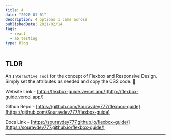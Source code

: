```yaml
---
title: A
date: "2020-01-01"
description: 4 options I came across
publishedDate: 2021/02/14
tags:
  - react
  - ab testing
type: Blog
---
```


## TLDR

An `Interactive Tool` for the concept of Flexbox and Responsive Design. Simply set the attributes as needed and copy the CSS code. 🎉

Website Link - [http://flexbox-guide.vercel.app/](http://flexbox-guide.vercel.app/)

Github Repo - [https://github.com/Souravdey777/flexbox-guide](https://github.com/Souravdey777/flexbox-guide)

Docs Link - [https://souravdey777.github.io/flexbox-guide/](https://souravdey777.github.io/flexbox-guide/)

---
